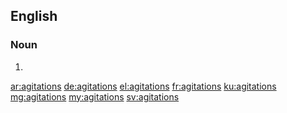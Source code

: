 ==English==

===Noun===
{{head|en}}

# {{plural of|agitation}}

[[ar:agitations]]
[[de:agitations]]
[[el:agitations]]
[[fr:agitations]]
[[ku:agitations]]
[[mg:agitations]]
[[my:agitations]]
[[sv:agitations]]